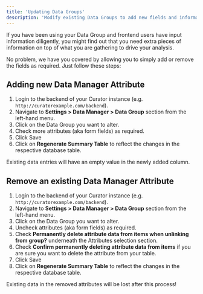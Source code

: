 ---
title: 'Updating Data Groups'
description: 'Modify existing Data Groups to add new fields and information requirements while preserving previously collected data.'
---

If you have been using your Data Group and frontend users have input information diligently, you might find out that you
need extra pieces of information on top of what you are gathering to drive your analysis.

No problem, we have you covered by allowing you to simply add or remove the fields as required. Just follow these steps:

## Adding new Data Manager Attribute

1. Login to the backend of your Curator instance (e.g. `http://curatorexample.com/backend`).
2. Navigate to **Settings > Data Manager > Data Group** section from the left-hand menu.
3. Click on the Data Group you want to alter.
4. Check more attributes (aka form fields) as required.
5. Click Save
6. Click on **Regenerate Summary Table** to reflect the changes in the respective database table.

Existing data entries will have an empty value in the newly added column.

## Remove an existing Data Manager Attribute

1. Login to the backend of your Curator instance (e.g. `http://curatorexample.com/backend`).
2. Navigate to **Settings > Data Manager > Data Group** section from the left-hand menu.
3. Click on the Data Group you want to alter.
4. Uncheck attributes (aka form fields) as required.
5. Check **Permanently delete attribute data from items when unlinking from group?** underneath the Attributes selection
section.
6. Check **Confirm permanently deleting attribute data from items** if you are sure you want to delete the attribute
from your table.
7. Click Save
8. Click on **Regenerate Summary Table** to reflect the changes in the respective database table.

Existing data in the removed attributes will be lost after this process!
